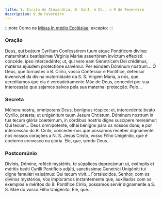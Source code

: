 ```yaml
---
title: S. Cirilo de Alexandria, B. Conf. e Dr., a 9 de Fevereiro
description: 9 de Fevereiro
---
```


:::note
Como na [Missa In médio Ecclésiae](/missal/comum/13doutores), excepto:
:::

### Oração

<div class="side-by-side not-content">
  <span>
    Deus, qui beátum Cyríllum Confessórem tuum atque Pontíficem divínæ maternitátis beatíssimæ
    Vírginis Maríæ assertórem invíctum effecísti: concéde, ipso intercedénte; ut, qui vere eam
    Genetrícem Dei crédimus, matérna ejúsdem protectióne salvémur. Per eúndem Dóminum nostrum...
  </span>
  <span>
    Ó Deus, que tornastes o B. Cirilo, vosso Confessor e Pontífice, defensor invencível da divina
    maternidade da S. S. Virgem Maria, a nós, que acreditamos que ela é verdadeiramente Mãe de Deus,
    concedei por sua intercessão que sejamos salvos pela sua maternal protecção. Pelo...
  </span>
</div>

### Secreta

<div class="side-by-side not-content">
  <span>
    Múnera nostra, omnípotens Deus, benígnus réspice: et, intercedénte beáto Cyríllo, præsta; ut
    unigénitum tuum Jesum Christum, Dóminum nostrum in tua tecum glória coætérnum, in córdibus
    nostris digne suscípere mereámur: Qui tecum...
  </span>
  <span>
    Deus omnipotente, olhai benigno para os nossos dons; e por intercessão do B. Cirilo,
    concedei-nos que possamos receber dignamente nos nossos corações a N. S. Jesus Cristo, vosso
    Filho Unigénito, que é coeterno convosco na glória. Ele, que, sendo Deus...
  </span>
</div>

### Postcomúnio

<div class="side-by-side not-content">
  <span>
    Divínis, Dómine, refécti mystériis, te súpplices deprecámur: ut, exémplis et méritis beáti
    Cyrílli Pontíficis adjúti, sanctíssimæ Genetríci Unigéniti tui digne famulári valeámus: Qui
    tecum vivit...
  </span>
  <span>
    Fortalecidos, Senhor, com os divinos mystérios, Vos imploramos instantemente que, auxiliados com
    os exemplos e méritos do B. Pontífice Cirilo, possamos servir dignamente a S. S. Mãe do vosso
    Filho Unigénito. Ele, que...
  </span>
</div>
